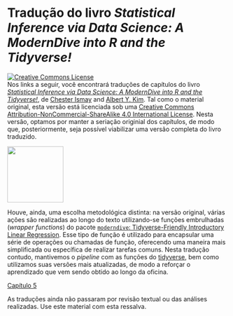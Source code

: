 # Tradução do livro *Statistical Inference via Data Science: A ModernDive into R and the Tidyverse!*

<a rel="license" href="http://creativecommons.org/licenses/by-nc-sa/4.0/"><img alt="Creative Commons License" style="border-width:0" src="https://i.creativecommons.org/l/by-nc-sa/4.0/88x31.png" /></a><br />
Nos links a seguir, você encontrará traduções de capítulos do livro [*Statistical Inference via Data Science: A ModernDive into R and the Tidyverse!*]( https://moderndive.com/index.html){target="_blank"}, de [Chester Ismay]( https://chester.rbind.io/){target="_blank"} and [Albert Y. Kim]( https://rudeboybert.rbind.io/){target="_blank"}. Tal como o material original, esta versão está licenciada sob uma <a rel="license" href="http://creativecommons.org/licenses/by-nc-sa/4.0/">Creative Commons Attribution-NonCommercial-ShareAlike 4.0 International License</a>. Nesta versão, optamos por manter a seriação originial dos capítulos, de modo que, posteriormente, seja possível viabilizar uma versão completa do livro traduzido. 

::: column-margin
[![](./images/modern_dive.png){width="128"}](https://moderndive.com/index.html){target="_blank"}
:::   

Houve, ainda, uma escolha metodológica distinta: na versão original, várias ações são realizadas ao longo do texto utilizando-se funções embrulhadas (*wrapper functions*) do pacote [`moderndive`: Tidyverse-Friendly Introductory Linear Regression]( https://cran.r-project.org/web/packages/moderndive/index.html){target="_blank"}. Esse tipo de função é utilizado para encapsular uma série de operações ou chamadas de função, oferecendo uma maneira mais simplificada ou específica de realizar tarefas comuns. Nesta tradução contudo, mantivemos o *pipeline* com as funções do [tidyverse]( https://www.tidyverse.org/){target="_blank"}, bem como utilizamos suas versões mais atualizadas, de modo a reforçar o aprendizado que vem sendo obtido ao longo da oficina.

[Capítulo 5](md_cap5.qmd){target="_blank"}

::: callout-warning
As traduções ainda não passaram por revisão textual ou das análises realizadas. Use este material com esta ressalva.
:::
